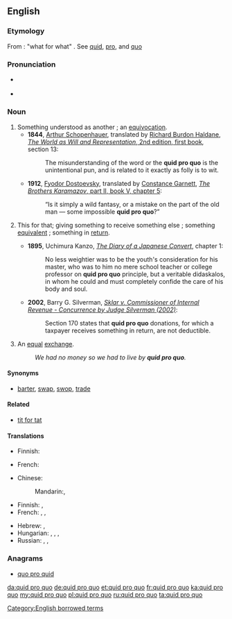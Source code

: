 ==English==
{{was wotd|2009|August|17}}
{{rfc}}

===Etymology===
From {{etyl|la|en}} : "what for what" . See [[quid#Latin|quid]], [[pro#Latin|pro]], and [[quo#Latin|quo]]

===Pronunciation===
* {{a|UK}} {{IPA|/ˌkwɪd.pɹəʊˈkwəʊ/}}
* {{a|US}} {{IPA|/ˌkwɪd.pɹoʊˈkwoʊ/}}

===Noun===
{{en-noun|sg=[[quid]] [[pro]] [[quo]]|pl=quid pro quos|pl2=quae pro quibus|pl3=quid pro quibus|pl4=quid pro quibus}}

# Something understood as another ; an [[equivocation]].
#* '''1844''', [[w:Arthur Schopenhauer|Arthur Schopenhauer]], translated by [[s:Author:Richard Burdon Haldane|Richard Burdon Haldane]], [[s:The World as Will and Representation/First Book|''The World as Will and Representation'', 2nd edition, first book]], section 13:
#*: The misunderstanding of the word or the '''quid pro quo''' is the unintentional pun, and is related to it exactly as folly is to wit.
#* '''1912''', [[w:Fyodor Dostoevsky|Fyodor Dostoevsky]], translated by [[s:Constance Garnett|Constance Garnett]], [[s:The Brothers Karamazov/Book V/Chapter 5|''The Brothers Karamazov'', part II, book V, chapter 5]]:
#*: &ldquo;Is it simply a wild fantasy, or a mistake on the part of the old man &mdash; some impossible '''quid pro quo'''?&rdquo;
# {{legal}} This for that; giving something to receive something else ; something [[equivalent]] ; something in [[return]].
#* '''1895''', Uchimura Kanzo, [[s:The Diary of a Japanese Convert|''The Diary of a Japanese Convert'']], chapter 1:
#*: No less weightier was to be the youth's consideration for his master, who was to him no mere school teacher or college professor on '''quid pro quo''' principle, but a veritable didaskalos, in whom he could and must completely confide the care of his body and soul.
#* '''2002''', Barry G. Silverman, [[s:Sklar v. Commissioner of Internal Revenue - Concurrence by Judge Silverman (2002)|''Sklar v. Commissioner of Internal Revenue - Concurrence by Judge Silverman (2002)'']]:
#*: Section 170 states that '''quid pro quo''' donations, for which a taxpayer receives something in return, are not deductible.
# An [[equal]] [[exchange]].
#: ''We had no money so we had to live by '''quid pro quo'''.''

====Synonyms====
* {{sense|an equal exchange}} [[barter]], [[swap]], [[swop]], [[trade]]

====Related====
* [[tit for tat]]

====Translations====
{{trans-top|Something understood as another}}
* Finnish: {{t-|fi|väärinkäsitys}}
{{trans-mid}}
* French: {{t+|fr|quiproquo|m}}
{{trans-bottom}}

{{trans-top|this for that}}
* Chinese:
*: Mandarin:{{t|zh|等價交換|sc=Hani}}, {{t|zh|等价交换|tr=děngjià jiāohuàn|sc=Hani}}
* Finnish: {{t-|fi|vaihtokauppa}}, {{t-|fi|vastasuoritus}}
* French: {{t+|fr|contrepartie|f}}, {{t+|fr|donnant donnant}}, {{t+|fr|on ne donne rien pour rien}}
{{trans-mid}}
* Hebrew: {{t-|he|שמור לי ואשמור לך}}, {{t-|he|יד רוחצת יד}} 
* Hungarian: {{t-|hu|viszontszolgáltatás}}, {{t+|hu|ellenszolgáltatás}}, {{t+|hu|egyenérték}}, {{t+|hu|ellenérték}}
* Russian: {{t-|ru|услуга за услугу|tr=uslúga za uslúgu|sc=Cyrl}}, {{t-|ru|нечто за нечто|tr=néčto za néčto|sc=Cyrl}}, {{qualifier|colloquial}} {{t-|ru|дашь на дашь|tr=daš' na dáš'|sc=Cyrl}}
{{trans-bottom}}

===Anagrams===
* [[quo pro quid#English|quo pro quid]]

[[Category:English borrowed terms]]

[[da:quid pro quo]]
[[de:quid pro quo]]
[[et:quid pro quo]]
[[fr:quid pro quo]]
[[ka:quid pro quo]]
[[my:quid pro quo]]
[[pl:quid pro quo]]
[[ru:quid pro quo]]
[[ta:quid pro quo]]